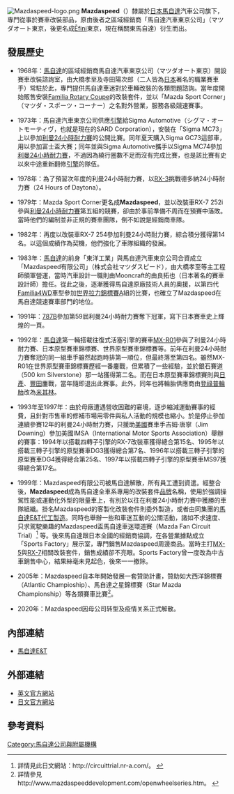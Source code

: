 {{noteTA
|1=zh-hans:马自达;zh-hk:萬事得;zh-tw:馬自達;
}}

[[File:Mazdaspeed-logo.png|thumb]]
'''Mazdaspeed'''（{{lang-ja|マツダスピード}}）隸屬於[[日本|日本]][[馬自達|馬自達]]汽車公司旗下，專門從事於賽車改裝部品，原由後者之區域經銷商「馬自達汽車東京公司」（{{ja}}マツダオート東京，後更名成[[Ẽfini|Ẽfini]]東京，現在稱關東馬自達）衍生而出。

== 發展歷史 ==
* 1968年：[[馬自達|馬自達]]的區域經銷商馬自達汽車東京公司（{{ja}}マツダオート東京）開設賽車改裝諮詢室，由大橋孝至及寺田陽次郎（二人皆為[[日本|日本]]著名的職業賽車手）常駐於此，專門提供馬自達車迷對於車輛改裝的各類問題諮詢。當年度開始販售安裝[[馬自達R100|Familia Rotary Coupe]]的改裝套件，並以「Mazda Sport Corner」（{{ja}}マツダ・スポーツ・コーナー）之名對外營業，服務各級競速賽事。

* 1973年：馬自達汽車東京公司供應[[發動機|引擎]]給Sigma Automotive（{{ja}}シグマ・オートモーティヴ，也就是現在的SARD Corporation），安裝在「Sigma MC73」上以參加[[勒芒24小時耐力賽|利曼24小時耐力賽]]的公開比賽。同年夏天購入Sigma GC73這部車，用以參加富士盃大賽；同年並與Sigma Automotive攜手以Sigma MC74參加[[勒芒24小時耐力賽|利曼24小時耐力賽]]，不過因為繞行圈數不足而沒有完成比賽，也是該比賽有史以來中途重新翻修[[發動機|引擎]]的隊伍。

* 1978年：為了預習次年度的利曼24小時耐力賽，以[[馬自達RX-3|RX-3]]挑戰德多納24小時耐力賽（24 Hours of Daytona）。

* 1979年：Mazda Sport Corner更名成'''Mazdaspeed'''，並以改裝車RX-7 252i參與[[勒芒24小時耐力賽|利曼24小時耐力賽]]第五組的競賽，卻由於事前準備不周而在預賽中落敗。當時他們的編制並非正規的賽車團隊，倒不如說是經銷商車隊。

* 1982年：再度以改裝車RX-7 254參加利曼24小時耐力賽，綜合積分獲得第14名。以這個成績作為契機，他們強化了車隊組織的發展。

* 1983年：[[馬自達|馬自達]]的前身「東洋工業」與馬自達汽車東京公司合資成立「Mazdaspeed有限公司」（{{ja}}株式会社マツダスピード），由大橋孝至等主工程師領軍營運，當時汽車設計一職則由Mooncraft的由良拓也（日本著名的賽車設計師）擔任。從此之後，逐漸獲得馬自達原廠技術人員的奧援，以第四代[[馬自達323|Familia]][[四輪驅動|4WD]]車型參加[[世界拉力錦標賽|世界拉力錦標賽]]A組的比賽，也確立了Mazdaspeed在馬自達競速賽車部門的地位。

* 1991年：[[馬自達787|787B]]參加第59屆利曼24小時耐力賽奪下冠軍，寫下日本賽車史上輝煌的一頁。

* 1992年：[[馬自達|馬自達]]第一輛搭載往復式活塞引擎的賽車[[馬自達MX-R01|MX-R01]]參與了利曼24小時耐力賽、日本原型賽車錦標賽、世界原型賽車錦標賽等。前年在利曼24小時耐力賽奪冠的同一組車手雖然起跑時排第一順位，但最終落至第四名。雖然MX-R01在世界原型賽車錦標賽歷經一番鏖戰，但累積了一些經驗，並於銀石賽道（500 km Silverstone）那一站獲得第二名。而在日本原型賽車錦標賽則與[[日產汽車|日產]]、[[豐田汽車|豐田]]鏖戰，當年隨即退出此賽事。此外，同年也將輪胎供應商由[[登祿普輪胎|登祿普輪胎]]改為[[米其林|米其林]]。

* 1993年至1997年：由於母廠遭遇營收困難的窘境，逐步縮減運動賽事的經費，且針對市售車的修補市場用零件與私人活動的規模也縮小。於是停止參加連續參賽12年的利曼24小時耐力賽，只援助[[美國|美國]]賽車手吉姆·唐寧（Jim Downing）參加美國IMSA（International Motor Sports Association）舉辦的賽事：1994年以搭載四轉子引擎的RX-7改裝車獲得總合第15名、1995年以搭載三轉子引擎的原型賽車DG3獲得總合第7名、1996年以搭載三轉子引擎的原型賽車DG4獲得總合第25名、1997年以搭載四轉子引擎的原型賽車MS97獲得總合第17名。

* 1999年：Mazdaspeed有限公司被馬自達解散，所有員工遭到資遣。經整合後，'''Mazdaspeed'''成為馬自達全車系專用的改裝套件[[品牌|品牌]]名稱，使用於強調操駕性能或運動化外型的限量車上，有別於以往在利曼24小時耐力賽中獲勝的車隊組織。掛名Mazdaspeed的客製化改裝套件則委外製造，或者由同集團的[[馬自達E&T|馬自達E&T]][[贴牌生产|代工製造]]。同時也舉辦一些和車迷互動的公關活動，諸如不求速度、只求駕駛樂趣的Mazdaspeed盃馬自達車迷環道賽（Mazda Fan Circuit Trial）<ref>詳情見此日文網站：http://circuittrial.nr-a.com/。 {{Wayback|url=http://circuittrial.nr-a.com/ |date=20110821091840 }}</ref> 等。後來馬自達跟日本全國的經銷商協調，在各營業據點成立「Sports Factory」展示室，專門銷售Mazdaspeed周邊商品。當時主打[[馬自達MX-5|MX-5]]與[[馬自達RX-7|RX-7]]相關改裝套件，銷售成績卻不亮眼。Sports Factory曾一度改為中古車銷售中心，結果絲毫未見起色，後來一一撤除。

* 2005年：Mazdaspeed自本年開始發展一套贊助計畫，贊助如大西洋錦標賽（Atlantic Champioship）、馬自達之星錦標賽（Star Mazda Championship）等各類賽車比賽<ref>詳情參見http://www.mazdaspeeddevelopment.com/openwheelseries.htm。 {{Wayback|url=http://www.mazdaspeeddevelopment.com/openwheelseries.htm |date=20101126025613 }}</ref>。

* 2020年：Mazdaspeed因母公司转型及疫情关系正式解散。

== 內部連結 ==
* [[馬自達E&T|馬自達E&T]]

== 外部連結 ==
* [http://www.mazdamotorsports.com/ 英文官方網站] {{Wayback|url=http://www.mazdamotorsports.com/ |date=20210111095603 }}
* [https://web.archive.org/web/20101121115708/http://www.mazda.co.jp/accessories/mazdaspeed/ 日文官方網站]

== 參考資料 ==
{{Reflist}}

[[Category:馬自達公司與附屬機構|Category:馬自達公司與附屬機構]]